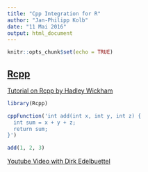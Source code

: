 ```yaml
---
title: "Cpp Integration for R"
author: "Jan-Philipp Kolb"
date: "11 Mai 2016"
output: html_document
---
```


```r
knitr::opts_chunk$set(echo = TRUE)
```

## [Rcpp](http://dirk.eddelbuettel.com/code/rcpp/Rcpp-introduction.pdf)

[Tutorial on Rcpp by Hadley Wickham](http://adv-r.had.co.nz/Rcpp.html#rcpp-intro)

```r
library(Rcpp)
```

```r
cppFunction('int add(int x, int y, int z) {
  int sum = x + y + z;
  return sum;
}')
```


```r
add(1, 2, 3)
```



[Youtube Video with Dirk Edelbuettel](https://www.youtube.com/watch?v=ZKx5duewv-0)


